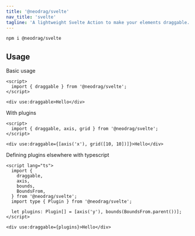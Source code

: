 ```yaml
---
title: '@neodrag/svelte'
nav_title: 'svelte'
tagline: 'A lightweight Svelte Action to make your elements draggable.'
---
```


```sh
npm i @neodrag/svelte
```

## Usage

Basic usage

```svelte
<script>
  import { draggable } from '@neodrag/svelte';
</script>

<div use:draggable>Hello</div>
```

With plugins

```svelte
<script>
  import { draggable, axis, grid } from '@neodrag/svelte';
</script>

<div use:draggable={[axis('x'), grid([10, 10])]}>Hello</div>
```

Defining plugins elsewhere with typescript

```svelte
<script lang="ts">
  import {
    draggable,
    axis,
    bounds,
    BoundsFrom,
  } from '@neodrag/svelte';
  import type { Plugin } from '@neodrag/svelte';

  let plugins: Plugin[] = [axis('y'), bounds(BoundsFrom.parent())];
</script>

<div use:draggable={plugins}>Hello</div>
```
